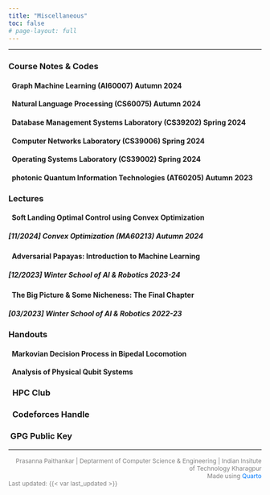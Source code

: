 ---
title: "Miscellaneous"
toc: false
# page-layout: full
---
<style>
  p {
    text-align: justify;
  }

  a {
    color: inherit;
    text-decoration: none;
  }
</style>
<hr>
  
### Course Notes & Codes
#### [<i class="bi bi-github"></i> \ \ Graph Machine Learning (AI60007) Autumn 2024](https://github.com/PrasannaPaithankar/Graph-Machine-Learning-Aut-24)
#### [<i class="bi bi-github"></i> \ \ Natural Language Processing (CS60075) Autumn 2024](https://github.com/PrasannaPaithankar/Natural-Language-Processing-Aut-24)
#### [<i class="bi bi-github"></i> \ \ Database Management Systems Laboratory (CS39202) Spring 2024](https://github.com/PrasannaPaithankar/DBMS-Laboratory-Spr-24)
#### [<i class="bi bi-github"></i> \ \ Computer Networks Laboratory (CS39006) Spring 2024](https://github.com/PrasannaPaithankar/Computer-Networks-Laboratory-Spr-24)
#### [<i class="bi bi-github"></i> \ \ Operating Systems Laboratory (CS39002) Spring 2024](https://github.com/PrasannaPaithankar/Operating-Systems-Laboratory-Spr-24)
#### [<i class="bi bi-journal-bookmark"></i> \ \ photonic Quantum Information Technologies (AT60205) Autumn 2023](AT60205/index.html)

### Lectures
#### [<i class="bi bi-journal-code"></i> \ \ Soft Landing Optimal Control using Convex Optimization](Blogs/cvx.qmd)
##### [11/2024] Convex Optimization (MA60213) Autumn 2024
#### <i class="bi bi-file-earmark-easel"></i> \ \ Adversarial Papayas: Introduction to Machine Learning
##### [12/2023] Winter School of AI & Robotics 2023-24
#### <i class="bi bi-file-earmark-easel"></i> \ \ The Big Picture & Some Nicheness: The Final Chapter
##### [03/2023] Winter School of AI & Robotics 2022-23

### Handouts
#### <i class="bi bi-filetype-pdf"></i> \ \ Markovian Decision Process in Bipedal Locomotion
#### <i class="bi bi-filetype-pdf"></i> \ \ Analysis of Physical Qubit Systems

<!-- ### More
#### <i class="bi bi-file-earmark-text"></i> \ \ [Rust Dump](Rust-Dump.html)
#### <i class="bi bi-file-earmark-text"></i> \ \ [CTF Writeups](CTF-Writeups.html) -->
### [<i class="bi bi-cpu"></i> \ \ HPC Club](http://www.hpc.iitkgp.ac.in/)

### [<i class="bi bi-laptop"></i> \ \ Codeforces Handle](https://codeforces.com/profile/PrasannaPaithankar)

### [<i class="bi bi-box-arrow-up-right"></i>  \ GPG Public Key](Assets/pub-key.txt)

<!-- ### Selected Reads -->


<hr>

<div style="font-size: 12px; color: grey; text-align: right; ">
Prasanna Paithankar | Deptarment of Computer Science & Engineering | Indian Insitute of Technology Kharagpur<br>Made using <a href="https://quarto.org" style="color: #007bff;">Quarto</a> </div>
<div style="font-size: 12px; color: grey; ">
Last updated: {{< var last_updated >}}</div>



